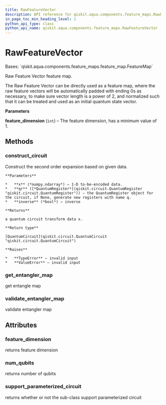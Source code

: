 ```yaml
---
title: RawFeatureVector
description: API reference for qiskit.aqua.components.feature_maps.RawFeatureVector
in_page_toc_min_heading_level: 1
python_api_type: class
python_api_name: qiskit.aqua.components.feature_maps.RawFeatureVector
---
```


# RawFeatureVector

<Class id="qiskit.aqua.components.feature_maps.RawFeatureVector" isDedicatedPage={true} github="https://github.com/qiskit-community/qiskit-aqua/tree/stable/0.9/qiskit/aqua/components/feature_maps/raw_feature_vector.py" signature="RawFeatureVector(feature_dimension=2)">
  Bases: `qiskit.aqua.components.feature_maps.feature_map.FeatureMap`

  Raw Feature Vector feature map.

  The Raw Feature Vector can be directly used as a feature map, where the raw feature vectors will be automatically padded with ending 0s as necessary, to make sure vector length is a power of 2, and normalized such that it can be treated and used as an initial quantum state vector.

  **Parameters**

  **feature\_dimension** (`int`) – The feature dimension, has a minimum value of 1.

  ## Methods

  ### construct\_circuit

  <Function id="qiskit.aqua.components.feature_maps.RawFeatureVector.construct_circuit" name="construct_circuit" signature="RawFeatureVector.construct_circuit(x, qr=None, inverse=False)">
    Construct the second order expansion based on given data.

    **Parameters**

    *   **x** (*numpy.ndarray*) – 1-D to-be-encoded data.
    *   **qr** ([*QuantumRegister*](qiskit.circuit.QuantumRegister "qiskit.circuit.QuantumRegister")) – the QuantumRegister object for the circuit, if None, generate new registers with name q.
    *   **inverse** (*bool*) – inverse

    **Returns**

    a quantum circuit transform data x.

    **Return type**

    [QuantumCircuit](qiskit.circuit.QuantumCircuit "qiskit.circuit.QuantumCircuit")

    **Raises**

    *   **TypeError** – invalid input
    *   **ValueError** – invalid input
  </Function>

  ### get\_entangler\_map

  <Function id="qiskit.aqua.components.feature_maps.RawFeatureVector.get_entangler_map" name="get_entangler_map" signature="static RawFeatureVector.get_entangler_map(map_type, num_qubits)">
    get entangle map
  </Function>

  ### validate\_entangler\_map

  <Function id="qiskit.aqua.components.feature_maps.RawFeatureVector.validate_entangler_map" name="validate_entangler_map" signature="static RawFeatureVector.validate_entangler_map(entangler_map, num_qubits)">
    validate entangler map
  </Function>

  ## Attributes

  ### feature\_dimension

  <Attribute id="qiskit.aqua.components.feature_maps.RawFeatureVector.feature_dimension" name="feature_dimension">
    returns feature dimension
  </Attribute>

  ### num\_qubits

  <Attribute id="qiskit.aqua.components.feature_maps.RawFeatureVector.num_qubits" name="num_qubits">
    returns number of qubits
  </Attribute>

  ### support\_parameterized\_circuit

  <Attribute id="qiskit.aqua.components.feature_maps.RawFeatureVector.support_parameterized_circuit" name="support_parameterized_circuit">
    returns whether or not the sub-class support parameterized circuit
  </Attribute>
</Class>

